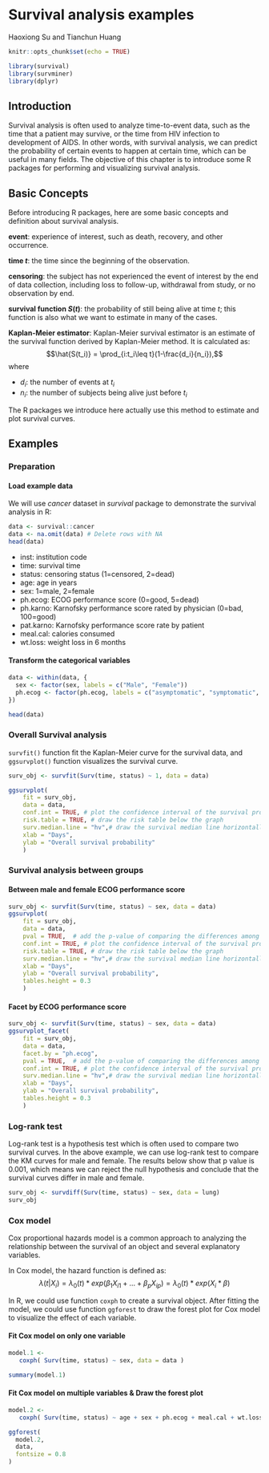 # Survival analysis examples

Haoxiong Su and Tianchun Huang

```r
knitr::opts_chunk$set(echo = TRUE)
```

```r
library(survival)
library(survminer)
library(dplyr)
```

## Introduction

Survival analysis is often used to analyze time-to-event data, such as the time that a patient may survive, or the time from HIV infection to development of AIDS. In other words, with survival analysis, we can predict the probability of certain events to happen at certain time, which can be useful in many fields. The objective of this chapter is to introduce some R packages for performing and visualizing survival analysis.

## Basic Concepts

Before introducing R packages, here are some basic concepts and definition about survival analysis.

**event**: experience of interest, such as death, recovery, and other occurrence.


**time $t$**: the time since the beginning of the observation.

**censoring**: the subject has not experienced the event of interest by the end of data collection, including loss to follow-up, withdrawal from study, or no observation by end.

**survival function $S(t)$**: the probability of still being alive at time $t$; this function is also what we want to estimate in many of the cases.

**Kaplan-Meier estimator**: Kaplan-Meier survival estimator is an estimate of the survival function derived by Kaplan-Meier method. It is calculated as:
$$\hat{S(t_i)} = \prod_{i:t_i\leq t}(1-\frac{d_i}{n_i}),$$
where

* $d_i$: the number of events at $t_i$
* $n_i$: the number of subjects being alive just before $t_i$

The R packages we introduce here actually use this method to estimate and plot survival curves.

## Examples

### Preparation

#### Load example data
We will use $cancer$ dataset in $survival$ package to demonstrate the survival analysis in R:
```r
data <- survival::cancer
data <- na.omit(data) # Delete rows with NA
head(data)
```

* inst: institution code
* time: survival time
* status: censoring status (1=censored, 2=dead)
* age: age in years
* sex: 1=male, 2=female
* ph.ecog: ECOG performance score (0=good, 5=dead)
* ph.karno: Karnofsky performance score rated by physician (0=bad, 100=good)
* pat.karno: Karnofsky performance score rate by patient
* meal.cal: calories consumed
* wt.loss: weight loss in 6 months

#### Transform the categorical variables
```r
data <- within(data, {
  sex <- factor(sex, labels = c("Male", "Female"))
  ph.ecog <- factor(ph.ecog, labels = c("asymptomatic", "symptomatic", "in bed<50%", "in bed>50%"))
})

head(data)
```

### Overall Survival analysis
`survfit()` function fit the Kaplan-Meier curve for the survival data, and `ggsurvplot()` function visualizes the survival curve.

```r
surv_obj <- survfit(Surv(time, status) ~ 1, data = data)

ggsurvplot(
    fit = surv_obj,
    data = data,
    conf.int = TRUE, # plot the confidence interval of the survival probability
    risk.table = TRUE, # draw the risk table below the graph
    surv.median.line = "hv",# draw the survival median line horizontally & vertically
    xlab = "Days", 
    ylab = "Overall survival probability"
    )
```

### Survival analysis between groups

#### Between male and female ECOG performance score
```r

surv_obj <- survfit(Surv(time, status) ~ sex, data = data)
ggsurvplot(
    fit = surv_obj,
    data = data,
    pval = TRUE,  # add the p-value of comparing the differences among groups
    conf.int = TRUE, # plot the confidence interval of the survival probability
    risk.table = TRUE, # draw the risk table below the graph
    surv.median.line = "hv",# draw the survival median line horizontally & vertically
    xlab = "Days", 
    ylab = "Overall survival probability",
    tables.height = 0.3
    )
```

#### Facet by ECOG performance score
```r
surv_obj <- survfit(Surv(time, status) ~ sex, data = data)
ggsurvplot_facet(
    fit = surv_obj,
    data = data,
    facet.by = "ph.ecog",
    pval = TRUE,  # add the p-value of comparing the differences among groups
    conf.int = TRUE, # plot the confidence interval of the survival probability
    surv.median.line = "hv",# draw the survival median line horizontally & vertically
    xlab = "Days", 
    ylab = "Overall survival probability",
    tables.height = 0.3
    )
```

### Log-rank test

Log-rank test is a hypothesis test which is often used to compare two survival curves. In the above example, we can use log-rank test to compare the KM curves for male and female. The results below show that p value is 0.001, which means we can reject the null hypothesis and conclude that the survival curves differ in male and female.

```r
surv_obj <- survdiff(Surv(time, status) ~ sex, data = lung)
surv_obj
```

### Cox model

Cox proportional hazards model is a common approach to analyzing the relationship between the survival of an object and several explanatory variables.

In Cox model, the hazard function is defined as:
$$\lambda(t|X_i)=\lambda_0(t)*exp(\beta_1X_{i1}+ \dots+ \beta_pX_{ip})= \lambda_0(t)*exp(X_i*\beta)$$

In R, we could use function `coxph` to create a survival object. After fitting the model, we could use function `ggforest` to draw the forest plot for Cox model to visualize the effect of each variable.

#### Fit Cox model on only one variable
```r
model.1 <-
   coxph( Surv(time, status) ~ sex, data = data )

summary(model.1)
```

#### Fit Cox model on multiple variables & Draw the forest plot
```r
model.2 <-
   coxph( Surv(time, status) ~ age + sex + ph.ecog + meal.cal + wt.loss, data = data )

ggforest(
  model.2,
  data,
  fontsize = 0.8
)
```